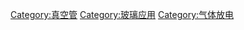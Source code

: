 {{Commonscat|Gas discharge tube}}

[[Category:真空管|Category:真空管]]
[[Category:玻璃应用|Category:玻璃应用]]
[[Category:气体放电|Category:气体放电]]
